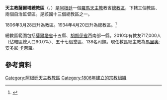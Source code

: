 {{Infobox Roman Catholic diocese
|Roman Catholic Diocese of = 天主教薩爾塔總教區
|Latin name of diocese = Archidioecesis Saltensis
|image =Catedral_de_Salta_1.jpg
|caption =奇蹟聖母主教座堂
|location = [[阿根廷|阿根廷]]
|territory =[[薩爾塔省|薩爾塔省]]十五縣、[[胡胡伊省|胡胡伊省]]西南部一縣
|population =717,000
|rite = 拉丁禮
|patron =
|province =
|established = 1806年
|cathedral = [[奇蹟聖母主教座堂_(薩爾塔)|奇蹟聖母主教座堂]]
|co-cathedral =
|leadership = [[總主教|總主教]]
|website = [http://www.arquidiocesissalta.org.ar/ 官方網頁]
|教宗=
|metropolitan =[[馬里奧·安多尼·卡奈羅|馬里奧·安多尼·卡奈羅]]
|ordinary =
|coadjutor bishop =
|auxiliary =
|emeritus=
}}
'''天主教薩爾塔總教區'''（{{lang-la|Archidioecesis Saltensis}}、{{lang-es|Arquidiócesis de Salta}}）是[[阿根廷|阿根廷]]一個[[羅馬天主教|羅馬天主教]]教省[[總教區|總教區]]，下轄三個教區、兩個自治監督區。是該國十三個總教區之一。

1806年3月28日升為教區。1934年4月20日升為總教區。<ref>{{cite journal|journal=[[宗座公報|宗座公報]]|publisher=梵蒂岡出版社|date=1935年|volume=27|title=''Nobilis Argentinae nationis''|page=257|url=http://www.vatican.va/archive/aas/documents/AAS%2027%20%5B1935%5D%20-%20ocr.pdf|access-date=2013-04-04|archive-date=2018-10-05|archive-url=https://web.archive.org/web/20181005211840/http://www.vatican.va/archive/aas/documents/AAS%2027%20%5B1935%5D%20-%20ocr.pdf|dead-url=no}}</ref>

總教區範圍包括[[薩爾塔省|薩爾塔省]]十五縣、[[胡胡伊省|胡胡伊省]]西南部一縣。2010年有教友717,000人（佔轄區總人口90.0%）、五十七個堂區、138名司鐸。現任教區總主教為[[馬里奧·安多尼·卡奈羅|馬里奧·安多尼·卡奈羅]]。

==參考資料==
{{reflist}}

{{阿根廷天主教教區}}

{{DEFAULTSORT:Salta}}
[[Category:阿根廷天主教教區|Category:阿根廷天主教教區]]
[[Category:1806年建立的宗教組織|Category:1806年建立的宗教組織]]